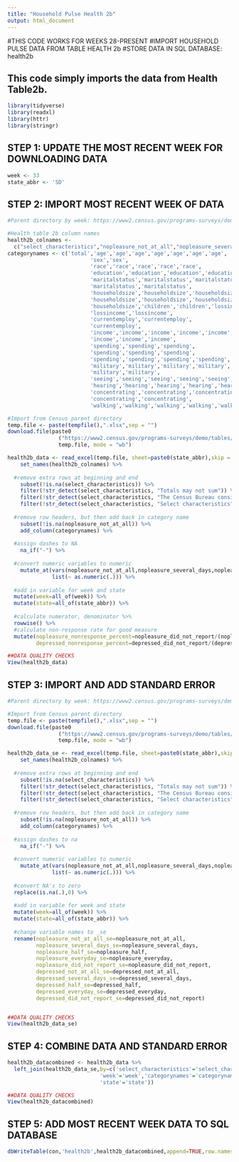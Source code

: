 ```yaml
---
title: "Household Pulse Health 2b"
output: html_document
---
```


#THIS CODE WORKS FOR WEEKS 28-PRESENT
#IMPORT HOUSEHOLD PULSE DATA FROM TABLE HEALTH 2b
#STORE DATA IN SQL DATABASE: health2b

## This code simply imports the data from Health Table2b.


```r
library(tidyverse)
library(readxl)
library(httr)
library(stringr)
```

## STEP 1: UPDATE THE MOST RECENT WEEK FOR DOWNLOADING DATA
```r
week <- 33
state_abbr <- 'SD'
```

## STEP 2: IMPORT MOST RECENT WEEK OF DATA
```r
#Parent directory by week: https://www2.census.gov/programs-surveys/demo/tables/hhp/2021/

#Health table 2b column names
health2b_colnames <-
  c("select_characteristics","nopleasure_not_at_all","nopleasure_several_days","nopleasure_half","nopleasure_everyday","nopleasure_did_not_report","depressed_not_at_all","depressed_several_days","depressed_half","depressed_everyday","depressed_did_not_report")
categorynames <- c('total','age','age','age','age','age','age','age',
                          'sex','sex',
                          'race','race','race','race','race',
                          'education','education','education','education',
                          'maritalstatus','maritalstatus','maritalstatus',
                          'maritalstatus','maritalstatus',
                          'householdsize','householdsize','householdsize',
                          'householdsize','householdsize','householdsize',
                          'householdsize','children','children','lossincome',
                          'lossincome','lossincome',
                          'currentemploy','currentemploy',
                          'currentemploy',
                          'income','income','income','income','income','income',
                          'income','income','income',
                          'spending','spending','spending',
                          'spending','spending','spending',
                          'spending','spending','spending','spending',
                          'military','military','military','military',
                          'military','military',
                          'seeing','seeing','seeing','seeing','seeing',
                          'hearing','hearing','hearing','hearing','hearing',
                          'concentrating','concentrating','concentrating',
                          'concentrating','concentrating',
                          'walking','walking','walking','walking','walking')

#Import from Census parent directory
temp.file <- paste(tempfile(),".xlsx",sep = "")
download.file(paste0
                ("https://www2.census.gov/programs-surveys/demo/tables/hhp/2021/wk",week,"/health2b_week",week,".xlsx"), 
                temp.file, mode = "wb")

health2b_data <- read_excel(temp.file, sheet=paste0(state_abbr),skip = 6) %>%
    set_names(health2b_colnames) %>%
  
  #remove extra rows at beginning and end
    subset(!is.na(select_characteristics)) %>%
    filter(!str_detect(select_characteristics, "Totals may not sum")) %>%
    filter(!str_detect(select_characteristics, "The Census Bureau considers")) %>%
    filter(!str_detect(select_characteristics, "Select characteristics")) %>%
  
  #remove row headers, but then add back in category name
    subset(!is.na(nopleasure_not_at_all)) %>%
    add_column(categorynames) %>%
  
  #assign dashes to NA
    na_if("-") %>%
  
  #convert numeric variables to numeric
    mutate_at(vars(nopleasure_not_at_all,nopleasure_several_days,nopleasure_half,nopleasure_everyday,nopleasure_did_not_report,depressed_not_at_all,depressed_several_days,depressed_half,depressed_everyday,depressed_did_not_report),
              list(~ as.numeric(.))) %>%
  
  #add in variable for week and state
  mutate(week=all_of(week)) %>%
  mutate(state=all_of(state_abbr)) %>%
  
  #calculate numerator, denominator %>%
  rowwise() %>%
  #calculate non-response rate for good measure
  mutate(nopleasure_nonresponse_percent=nopleasure_did_not_report/(nopleasure_not_at_all+nopleasure_several_days+nopleasure_half+nopleasure_everyday+nopleasure_did_not_report),
         depressed_nonresponse_percent=depressed_did_not_report/(depressed_not_at_all+depressed_several_days+depressed_half+depressed_everyday+depressed_did_not_report))

##DATA QUALITY CHECKS
View(health2b_data)

```

## STEP 3: IMPORT AND ADD STANDARD ERROR
```r
#Parent directory by week: https://www2.census.gov/programs-surveys/demo/tables/hhp/2021/

#Import from Census parent directory
temp.file <- paste(tempfile(),".xlsx",sep = "")
download.file(paste0
                ("https://www2.census.gov/programs-surveys/demo/tables/hhp/2021/wk",week,"/health2b_se_week",week,".xlsx"), 
                temp.file, mode = "wb")

health2b_data_se <- read_excel(temp.file, sheet=paste0(state_abbr),skip = 6) %>%
    set_names(health2b_colnames) %>%
  
  #remove extra rows at beginning and end
    subset(!is.na(select_characteristics)) %>%
    filter(!str_detect(select_characteristics, "Totals may not sum")) %>%
    filter(!str_detect(select_characteristics, "The Census Bureau considers")) %>%
    filter(!str_detect(select_characteristics, "Select characteristics")) %>%
  
  #remove row headers, but then add back in category name
    subset(!is.na(nopleasure_not_at_all)) %>%
    add_column(categorynames) %>%
  
  #assign dashes to na
    na_if("-") %>%
  
  #convert numeric variables to numeric
    mutate_at(vars(nopleasure_not_at_all,nopleasure_several_days,nopleasure_half,nopleasure_everyday,nopleasure_did_not_report,depressed_not_at_all,depressed_several_days,depressed_half,depressed_everyday,depressed_did_not_report),
              list(~ as.numeric(.))) %>%
  
  #convert NA's to zero
  replace(is.na(.),0) %>%
  
  #add in variable for week and state
  mutate(week=all_of(week)) %>%
  mutate(state=all_of(state_abbr)) %>%
  
  #change variable names to _se
  rename(nopleasure_not_at_all_se=nopleasure_not_at_all,
         nopleasure_several_days_se=nopleasure_several_days,
         nopleasure_half_se=nopleasure_half,
         nopleasure_everyday_se=nopleasure_everyday,
         nopleasure_did_not_report_se=nopleasure_did_not_report,
         depressed_not_at_all_se=depressed_not_at_all,
         depressed_several_days_se=depressed_several_days,
         depressed_half_se=depressed_half,
         depressed_everyday_se=depressed_everyday,
         depressed_did_not_report_se=depressed_did_not_report) 


##DATA QUALITY CHECKS
View(health2b_data_se)

```

## STEP 4: COMBINE DATA AND STANDARD ERROR
```r
health2b_datacombined <- health2b_data %>%
  left_join(health2b_data_se,by=c('select_characteristics'='select_characteristics',
                             'week'='week','categorynames'='categorynames',
                             'state'='state'))

##DATA QUALITY CHECKS
View(health2b_datacombined)
```

## STEP 5: ADD MOST RECENT WEEK DATA TO SQL DATABASE
```r
dbWriteTable(con,'health2b',health2b_datacombined,append=TRUE,row.names=FALSE)
```

